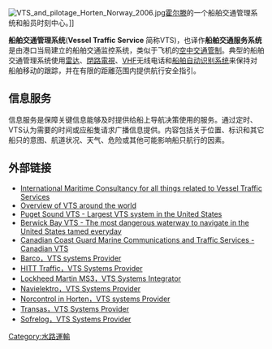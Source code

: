 [[File:VTS_and_pilotage_Horten_Norway_2006.jpg|thumb]][[霍尔滕|霍尔滕]]的一个船舶交通管理系统和船员时刻中心。]]

'''船舶交通管理系统'''('''Vessel Traffic Service''' 简称VTS)，也译作'''船舶交通服务系统'''是由港口当局建立的船舶交通监控系统，类似于飞机的[[空中交通管制|空中交通管制]]。典型的船舶交通管理系统使用[[雷达|雷达]]、[[閉路電視|閉路電視]]、[[甚高頻|VHF]]无线电话和[[自動識別系統|船舶自动识别系统]]来保持对船舶移动的跟踪，并在有限的距離范围内提供航行安全指引。

== 信息服务 ==
信息服务是保障关键信息能够及时提供给船上导航决策使用的服务。通过定时、VTS认为需要的时间或应船隻请求广播信息提供。内容包括关于位置、标识和其它船只的意图、航道状况、天气、危险或其他可能影响船只航行的因素。

== 外部链接 ==
* [https://web.archive.org/web/20071107090414/http://www.maritime-vts.co.uk/ International Maritime Consultancy for all things related to Vessel Traffic Services]
* [https://web.archive.org/web/20060424084147/http://www.worldvtsguide.org/ Overview of VTS around the world]
* [http://www.uscg.mil/d13/psvts/ Puget Sound VTS - Largest VTS system in the United States]
* [http://www.uscg.mil/d8/vts/berwickbay/load.html Berwick Bay VTS - The most dangerous waterway to navigate in the United States tamed everyday]
* [http://www.ccg-gcc.gc.ca/mcts-sctm/main_e.htm Canadian Coast Guard Marine Communications and Traffic Services - Canadian VTS]
* [http://www.barcovesseltraffic.com/ Barco，VTS systems Provider]{{Dead link|date=2018年7月 |bot=InternetArchiveBot |fix-attempted=yes }}
* [http://www.hitttraffic.nl/en/frames_vts.html HITT Traffic，VTS Systems Provider]
* [http://www.lockheedmartin.com/wms/findPage.do?dsp=fec&ci=14969&rsbci=0&fti=0&ti=0&sc=400 Lockheed Martin MS3，VTS Systems Integrator]{{dead link|date=2018年4月 |bot=InternetArchiveBot |fix-attempted=yes }}
* [http://www.navielektro.fi/ Navielektro，VTS Systems Provider]
* [http://www.norcontrolit.com/ Norcontrol in Horten，VTS systems Provider]{{dead link|date=2018年4月 |bot=InternetArchiveBot |fix-attempted=yes }}
* [https://web.archive.org/web/20070928230933/http://www.transas.com/products/shorebased/ Transas，VTS Systems Provider]
* [https://web.archive.org/web/20071012091853/http://www.sofrelog.fr/ Sofrelog，VTS Systems Provider]
{{Transp-stub}}
[[Category:水路運輸|Category:水路運輸]]